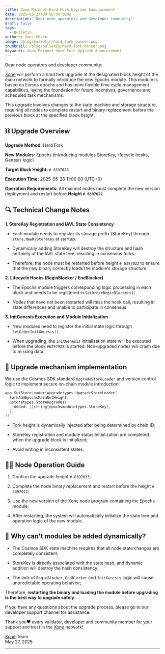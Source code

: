```yaml
---
title: Xone Mainnet Hard Fork Upgrade Announcement
date: 2025-05-27T00:00:00.000Z
description: 'Dear node operators and developer community:'
draft: false
tags:
  - Bulletin
authors: Xone Chain
image: /blog/bulletin/hard_fork_banner.png
thumbnail: /blog/bulletin/hard_fork_banner.png
keywords: Xone Mainnet Hard Fork Upgrade Announcement
---
```



Dear node operators and developer community:

[Xone](https://xone.org/) will perform a hard fork upgrade at the designated block height of the main network to formally introduce the new Epochs module. This module is based on <Link className='text-primaryHue' isExternal showAnchorIcon href="https://docs.evmos.org/protocol/modules/epochs">Evmos epochs</Link> and has more flexible time cycle management capabilities, laying the foundation for future incentives, governance and scheduled task mechanisms.

<Callout type="warning" emoji="⚠️">
  This upgrade involves changes to the state machine and storage structure, requiring all nodes to complete restart and binary replacement before the previous block at the specified block height.
</Callout>

## ⛓ Upgrade Overview

**Upgrade Method:** Hard Fork

**New Modules:** <Link className='text-primaryHue' showAnchorIcon href="/study/epoch">Epochs</Link> (introducing modules StoreKey, lifecycle hooks, Genesis logic)

**Target Block Height:** `# 6397023`

**Execution Time:** 2025-05-28 11:00:00 (UTC+0)

**Operation Requirements:** All mainnet nodes must complete the new version deployment and restart before **Height `# 6397022`**

## 🔍 Technical Change Notes

**1. StoreKey Registration and IAVL State Consistency**

  - Each module needs to register its storage prefix (StoreKey) through `store.NewKVStoreKey` at startup.

  - Dynamically adding StoreKey will destroy the structure and hash certainty of the IAVL state tree, resulting in consensus forks.

  - Therefore, the node must be restarted before height `# 6397022` to ensure that the new binary correctly loads the module's storage structure.

**2. Lifecycle Hooks (BeginBlocker / EndBlocker)**

  - The Epochs module triggers corresponding logic processing in each block and needs to be registered in `SetOrderBeginBlockers()`.

  - Nodes that have not been restarted will miss the hook call, resulting in state differences and unable to participate in consensus.

**3. InitGenesis Execution and Module Initialization**

  - New modules need to register the initial state logic through `SetOrderInitGenesis()`.

  - When upgrading, the `InitGenesis` initialization state will be executed before the block `#6397023` is started. Non-upgraded nodes will crash due to missing data.

## 🧩 Upgrade mechanism implementation

We use the <Link className='text-primaryHue' isExternal showAnchorIcon href="https://github.com/cosmos/cosmos-sdk">Cosmos SDK</Link> standard `UpgradeStoreLoader` and version control logic to implement secure on-chain module introduction:

``` go showLineNumbers copy filename="app.go"
app.SetStoreLoader(upgradetypes.UpgradeStoreLoader(
  ForkAddEpochsMainNetHeight,
  &storetypes.StoreUpgrades{
    Added: []string{epochsmoduletypes.StoreKey},
  },
))
```

- Fork height is dynamically injected after being determined by chain ID;

- StoreKey registration and module status initialization are completed when the upgrade block is initialized;

- Avoid writing in inconsistent states.

## 🧑‍💻 Node Operation Guide

1. Confirm the upgrade height `# 6397023`;

2. Complete the node binary replacement and restart before the height `# 6397022`;

3. Use the new <Link className='text-primaryHue' isExternal showAnchorIcon href="/developers/operators/start/quick-start">version of the Xone node program</Link> containing the Epochs module;

4. After restarting, the system will automatically initialize the state tree and operation logic of the new module.

## 🧠 Why can't modules be added dynamically?

- The Cosmos SDK state machine requires that all node state changes are completely consistent;

- StoreKey is directly associated with the state hash, and dynamic addition will destroy the hash consistency;

- The lack of `BeginBlocker`, `EndBlocker` and `InitGenesis` logic will cause unpredictable operating behavior;

Therefore, **restarting the binary and loading the module before upgrading is the best way to upgrade safely**.

If you have any questions about the upgrade process, please go to our developer support channel for assistance.

Thank you❤️ every validator, developer and community member for your support and trust in the [Xone](https://xone.org/) network!

[Xone](https://xone.org/) Team\
May 27, 2025

---

<ContactInfo />

